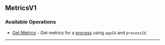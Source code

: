 
## MetricsV1

### Available Operations

* [Get Metrics](/metrics_v1/get_metrics) - Get metrics for a [process](https://hathora.dev/docs/concepts/hathora-entities#process) using `appId` and `processId`.

---
<GetMetrics />
